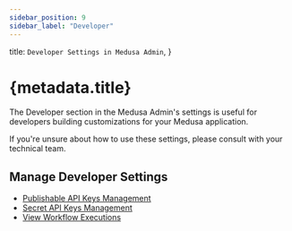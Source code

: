 ```yaml
---
sidebar_position: 9
sidebar_label: "Developer"
---
```


  title: `Developer Settings in Medusa Admin`,
}

# {metadata.title}

The Developer section in the Medusa Admin's settings is useful for developers building customizations for your Medusa application.

If you're unsure about how to use these settings, please consult with your technical team.

## Manage Developer Settings

- [Publishable API Keys Management](./publishable-api-keys/page.mdx)
- [Secret API Keys Management](./secret-api-keys/page.mdx)
- [View Workflow Executions](./workflows/page.mdx)
